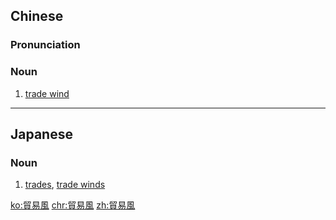 {{also|贸易风}}
==Chinese==
{{zh-forms|s=贸易风|type=21}}

===Pronunciation===
{{zh-pron
|m=màoyìfēng,tl2=y
|c=mau6 jik6 fung1
|cat=n
}}

===Noun===
{{zh-noun}}

# [[trade wind]]

{{zh-cat|Wind}}

----

==Japanese==
{{ja-kanjitab|ぼう|えき|ふう|yomi=on}}

===Noun===
{{ja-noun|ぼうえきふう}}

# [[trade]]s, [[trade wind]]s

[[ko:貿易風]]
[[chr:貿易風]]
[[zh:貿易風]]